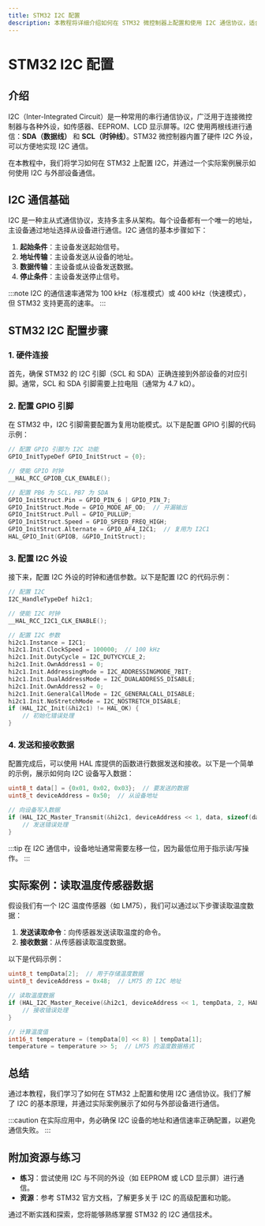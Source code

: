 ```yaml
---
title: STM32 I2C 配置
description: 本教程将详细介绍如何在 STM32 微控制器上配置和使用 I2C 通信协议，适合初学者学习。
---
```


# STM32 I2C 配置

## 介绍

I2C（Inter-Integrated Circuit）是一种常用的串行通信协议，广泛用于连接微控制器与各种外设，如传感器、EEPROM、LCD 显示屏等。I2C 使用两根线进行通信：**SDA（数据线）** 和 **SCL（时钟线）**。STM32 微控制器内置了硬件 I2C 外设，可以方便地实现 I2C 通信。

在本教程中，我们将学习如何在 STM32 上配置 I2C，并通过一个实际案例展示如何使用 I2C 与外部设备通信。

## I2C 通信基础

I2C 是一种主从式通信协议，支持多主多从架构。每个设备都有一个唯一的地址，主设备通过地址选择从设备进行通信。I2C 通信的基本步骤如下：

1. **起始条件**：主设备发送起始信号。
2. **地址传输**：主设备发送从设备的地址。
3. **数据传输**：主设备或从设备发送数据。
4. **停止条件**：主设备发送停止信号。

:::note
I2C 的通信速率通常为 100 kHz（标准模式）或 400 kHz（快速模式），但 STM32 支持更高的速率。
:::

## STM32 I2C 配置步骤

### 1. 硬件连接

首先，确保 STM32 的 I2C 引脚（SCL 和 SDA）正确连接到外部设备的对应引脚。通常，SCL 和 SDA 引脚需要上拉电阻（通常为 4.7 kΩ）。

### 2. 配置 GPIO 引脚

在 STM32 中，I2C 引脚需要配置为复用功能模式。以下是配置 GPIO 引脚的代码示例：

```c
// 配置 GPIO 引脚为 I2C 功能
GPIO_InitTypeDef GPIO_InitStruct = {0};

// 使能 GPIO 时钟
__HAL_RCC_GPIOB_CLK_ENABLE();

// 配置 PB6 为 SCL，PB7 为 SDA
GPIO_InitStruct.Pin = GPIO_PIN_6 | GPIO_PIN_7;
GPIO_InitStruct.Mode = GPIO_MODE_AF_OD;  // 开漏输出
GPIO_InitStruct.Pull = GPIO_PULLUP;
GPIO_InitStruct.Speed = GPIO_SPEED_FREQ_HIGH;
GPIO_InitStruct.Alternate = GPIO_AF4_I2C1;  // 复用为 I2C1
HAL_GPIO_Init(GPIOB, &GPIO_InitStruct);
```

### 3. 配置 I2C 外设

接下来，配置 I2C 外设的时钟和通信参数。以下是配置 I2C 的代码示例：

```c
// 配置 I2C
I2C_HandleTypeDef hi2c1;

// 使能 I2C 时钟
__HAL_RCC_I2C1_CLK_ENABLE();

// 配置 I2C 参数
hi2c1.Instance = I2C1;
hi2c1.Init.ClockSpeed = 100000;  // 100 kHz
hi2c1.Init.DutyCycle = I2C_DUTYCYCLE_2;
hi2c1.Init.OwnAddress1 = 0;
hi2c1.Init.AddressingMode = I2C_ADDRESSINGMODE_7BIT;
hi2c1.Init.DualAddressMode = I2C_DUALADDRESS_DISABLE;
hi2c1.Init.OwnAddress2 = 0;
hi2c1.Init.GeneralCallMode = I2C_GENERALCALL_DISABLE;
hi2c1.Init.NoStretchMode = I2C_NOSTRETCH_DISABLE;
if (HAL_I2C_Init(&hi2c1) != HAL_OK) {
    // 初始化错误处理
}
```

### 4. 发送和接收数据

配置完成后，可以使用 HAL 库提供的函数进行数据发送和接收。以下是一个简单的示例，展示如何向 I2C 设备写入数据：

```c
uint8_t data[] = {0x01, 0x02, 0x03};  // 要发送的数据
uint8_t deviceAddress = 0x50;  // 从设备地址

// 向设备写入数据
if (HAL_I2C_Master_Transmit(&hi2c1, deviceAddress << 1, data, sizeof(data), HAL_MAX_DELAY) != HAL_OK) {
    // 发送错误处理
}
```

:::tip
在 I2C 通信中，设备地址通常需要左移一位，因为最低位用于指示读/写操作。
:::

## 实际案例：读取温度传感器数据

假设我们有一个 I2C 温度传感器（如 LM75），我们可以通过以下步骤读取温度数据：

1. **发送读取命令**：向传感器发送读取温度的命令。
2. **接收数据**：从传感器读取温度数据。

以下是代码示例：

```c
uint8_t tempData[2];  // 用于存储温度数据
uint8_t deviceAddress = 0x48;  // LM75 的 I2C 地址

// 读取温度数据
if (HAL_I2C_Master_Receive(&hi2c1, deviceAddress << 1, tempData, 2, HAL_MAX_DELAY) != HAL_OK) {
    // 接收错误处理
}

// 计算温度值
int16_t temperature = (tempData[0] << 8) | tempData[1];
temperature = temperature >> 5;  // LM75 的温度数据格式
```

## 总结

通过本教程，我们学习了如何在 STM32 上配置和使用 I2C 通信协议。我们了解了 I2C 的基本原理，并通过实际案例展示了如何与外部设备进行通信。

:::caution
在实际应用中，务必确保 I2C 设备的地址和通信速率正确配置，以避免通信失败。
:::

## 附加资源与练习

- **练习**：尝试使用 I2C 与不同的外设（如 EEPROM 或 LCD 显示屏）进行通信。
- **资源**：参考 STM32 官方文档，了解更多关于 I2C 的高级配置和功能。

通过不断实践和探索，您将能够熟练掌握 STM32 的 I2C 通信技术。